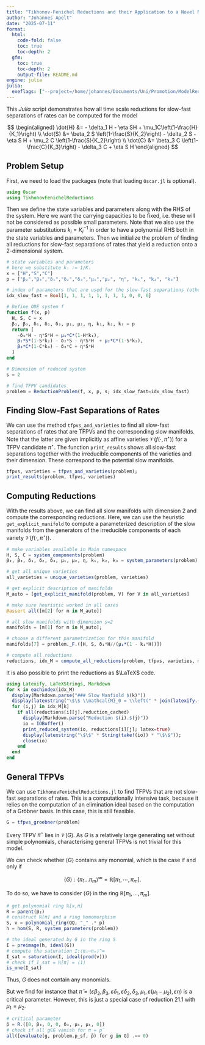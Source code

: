 ```yaml
---
title: "Tikhonov-Fenichel Reductions and their Application to a Novel Modelling Approach for Mutualism"
author: "Johannes Apelt"
date: "2025-07-11"
format:
  html:
    code-fold: false
    toc: true 
    toc-depth: 2
  gfm: 
    toc: true
    toc-depth: 2
    output-file: README.md
engine: julia
julia:
  exeflags: ["--project=/home/johannes/Documents/Uni/Promotion/ModelReductions"]
---
```


This *Julia* script demonstrates how all time scale reductions for slow-fast
separations of rates can be computed for the model 

$$
\begin{aligned}
  \dot{H} &= - \delta_1 H - \eta SH + \mu_1C\left(1-\frac{H}{K_1}\right) \\
  \dot{S} &= \beta_2 S \left(1-\frac{S}{K_2}\right) - \delta_2 S - \eta S H + \mu_2 C \left(1-\frac{S}{K_2}\right) \\
  \dot{C} &= \beta_3 C \left(1-\frac{C}{K_3}\right) - \delta_3 C + \eta S H
\end{aligned}
$$

## Problem Setup
First, we need to load the packages (note that loading `Oscar.jl` is optional). 

```julia
using Oscar
using TikhonovFenichelReductions
```
Then we define the state variables and parameters along with the RHS of the
system.
Here we want the carrying capacities to be fixed, i.e. these will not be
considered as possible small parameters.
Note that we also use the parameter substitutions $k_i = K_i^{-1}$ in order to
have a polynomial RHS both in the state variables and parameters.
Then we initialize the problem of finding all reductions for slow-fast
separations of rates that yield a reduction onto a 2-dimensional system.

```julia
# state variables and parameters 
# here we substitute kᵢ := 1/Kᵢ
x = ["H","S","C"]
p = ["β₂","β₃","δ₁","δ₂","δ₃","μ₁","μ₂", "η", "k₁", "k₂", "k₃"]

# index of parameters that are used for the slow-fast separations (others are fixed)
idx_slow_fast = Bool[1, 1, 1, 1, 1, 1, 1, 1, 0, 0, 0]

# Define ODE system f
function f(x, p)
  H, S, C = x
  β₂, β₃, δ₁, δ₂, δ₃, μ₁, μ₂, η, k₁, k₂, k₃ = p
  return [
    -δ₁*H - η*S*H + μ₁*C*(1-H*k₁),
    β₂*S*(1-S*k₂) - δ₂*S - η*S*H  + μ₂*C*(1-S*k₂),
    β₃*C*(1-C*k₃) - δ₃*C + η*S*H
  ]
end

# Dimension of reduced system
s = 2

# find TFPV candidates
problem = ReductionProblem(f, x, p, s; idx_slow_fast=idx_slow_fast)
```

## Finding Slow-Fast Separations of Rates
We can use the method `tfpvs_and_varieties` to find all slow-fast separations
of rates that are TFPVs and the corresponding slow manifolds.
Note that the latter are given implicitly as affine varieties
$\mathcal{V}(f(\cdot,\pi^\star))$ for a TFPV candidate $\pi^\star$.
The function `print_results` shows all slow-fast separations together with the
irreducible components of the varieties and their dimension. 
These correspond to the potential slow manifolds.
```julia
tfpvs, varieties = tfpvs_and_varieties(problem);
print_results(problem, tfpvs, varieties)
```

## Computing Reductions
With the results above, we can find all slow manifolds with dimension 2 and
compute the corresponding reductions. 
Here, we can use the heuristic `get_explicit_manifold` to compute a
parameterized description of the slow manifolds from the generators of the
irreducible components of each variety $\mathcal{V}(f(\cdot,\pi^\star))$.
```julia
# make variables available in Main namespace
H, S, C = system_components(problem)
β₂, β₃, δ₁, δ₂, δ₃, μ₁, μ₂, η, k₁, k₂, k₃ = system_parameters(problem)

# get all unique varieties
all_varieties = unique_varieties(problem, varieties)

# get explicit description of manifolds
M_auto = [get_explicit_manifold(problem, V) for V in all_varieties]

# make sure heuristic worked in all cases
@assert all([m[2] for m in M_auto])

# all slow manifolds with dimension s=2
manifolds = [m[1] for m in M_auto];

# choose a different parametrization for this manifold
manifolds[7] = problem._F.([H, S, δ₁*H//(μ₁*(1 - k₁*H))])

# compute all reductions
reductions, idx_M = compute_all_reductions(problem, tfpvs, varieties, manifolds; print=true);
```
It is also possible to print the reductions as $\LaTeX$ code. 

```julia
using Latexify, LaTeXStrings, Markdown
for k in eachindex(idx_M)
  display(Markdown.parse("### Slow Manfiold $(k)"))
  display(latexstring("\$\$ \\mathcal{M}_0 = \\left(" * join(latexify.(string.(manifolds[k]); env=:raw, mult_symbol=""), ", ") * "\\right) \$\$"))
  for (i,j) in idx_M[k]
    if all(reductions[i][j].reduction_cached)
      display(Markdown.parse("Reduction $(i).$(j)"))
      io = IOBuffer()
      print_reduced_system(io, reductions[i][j]; latex=true)
      display(latexstring("\$\$" * String(take!(io)) * "\$\$"));
      close(io)
    end
  end
end
```

## General TFPVs 
We can use `TikhonovFenichelReductions.jl` to find TFPVs that are not slow-fast
separations of rates. 
This is a computationally intensive task, because it relies on the computation
of an elimination ideal based on the computation of a Gröbner basis.
In this case, this is still feasible. 

```julia
G = tfpvs_groebner(problem)
```
Every TFPV $\pi^\star$ lies in $\mathcal{V}(G)$. 
As $G$ is a relatively large generating set without simple polynomials,
characterising general TFPVs is not trivial for this model.

We can check whether $\langle G \rangle$ contains any monomial, which is the
case if and only if 

$$ 
  \langle G \rangle : \langle \pi_1 \dots \pi_m \rangle ^\infty = \mathbb{R}[\pi_1, \cdots, \pi_m]. 
$$

To do so, we have to consider $\langle G \rangle$ in the ring
$\mathbb{R}[\pi_1,\dots,\pi_m]$. 
```julia
# get polynomial ring ℝ[x,π]
R = parent(β₂)
# construct ℝ[π] and a ring homomorphism
S, v = polynomial_ring(QQ, "_" .* p)
h = hom(S, R, system_parameters(problem))
```
```julia
# the ideal generated by G in the ring S
I = preimage(h, ideal(G))
# compute the saturation I:⟨π₁⋯πₘ⟩^∞
I_sat = saturation(I, ideal(prod(v)))
# check if I_sat = ℝ[π] = ⟨1⟩
is_one(I_sat)
```
Thus, $G$ does not contain any monomials. 

But we find for instance that $\tilde\pi=(\varepsilon\beta_2, \beta_3,
\varepsilon\delta_1, \varepsilon\delta_2, \delta_3, \mu_1,
\varepsilon(\mu_1-\mu_2), \varepsilon\eta)$ is a critical parameter.
However, this is just a special case of reduction 21.1 with $\mu_1=\mu_2$.

```julia
# critical parameter
p̃ = R.([0, β₃, 0, 0, δ₃, μ₁, μ₁, 0])
# check if all g∈G vanish for π = p̃
all([evaluate(g, problem.p_sf, p̃) for g in G] .== 0)
```
